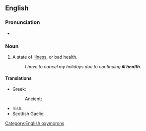 ==English==

===Pronunciation===
* {{audio|en|en-au-ill health.ogg|Audio (AU)}}

===Noun===
{{en-noun|-}}

# {{lb|en|idiomatic}} A state of [[illness]], or bad health.
#: ''I have to cancel my holidays due to continuing '''ill health'''.''

<!--I make this entry as idiomatic as the term is confusing for English L2 speakers, because "bad health" is expected. The coupling of "ill" + "health" is contradictory.-->

====Translations====
{{trans-top|state of bad health}}
* Greek:
*: Ancient: {{t|grc|καχεξία|f}}
{{trans-mid}}
* Irish: {{t|ga|breoiteacht|f}}
* Scottish Gaelic: {{t|gd|euslaint|f}}
{{trans-bottom}}

[[Category:English oxymorons]]